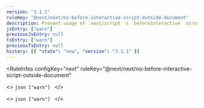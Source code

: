 ```yaml
---
version: "3.1.1"
ruleKey: "@next/next/no-before-interactive-script-outside-document"
description: Prevent usage of `next/script`'s `beforeInteractive` strategy outside of `pages/_document.js`
jsEntry: ["warn"]
previousJsEntry: null
tsEntry: ["warn"]
previousTsEntry: null
history: [{ "state": "new", "version": "3.1.1" }]
---
```


<RuleInfos 
  configKey="next" 
  ruleKey="@next/next/no-before-interactive-script-outside-document" 
>
  <>
    ```json
    ["warn"]
    ```
  </>

  <>
    ```json
    ["warn"]
    ```
  </>
</RuleInfos>
